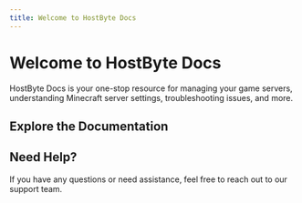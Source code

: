```yaml
---
title: Welcome to HostByte Docs
---
```


# Welcome to HostByte Docs

HostByte Docs is your one-stop resource for managing your game servers, understanding Minecraft server settings, troubleshooting issues, and more.

## Explore the Documentation

## Need Help?

If you have any questions or need assistance, feel free to reach out to our support team.